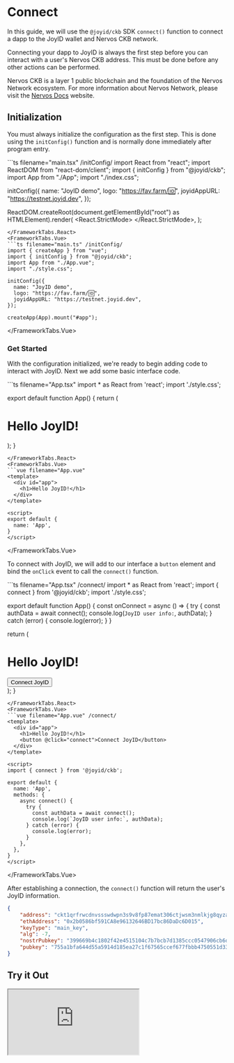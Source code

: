 
# Connect

In this guide, we will use the `@joyid/ckb` SDK `connect()` function to connect a dapp to the JoyID wallet and Nervos CKB network.

Connecting your dapp to JoyID is always the first step before you can interact with a user's Nervos CKB address. This must be done before any other actions can be performed.

Nervos CKB is a layer 1 public blockchain and the foundation of the Nervos Network ecosystem. For more information about Nervos Network, please visit the [Nervos Docs](https://docs.nervos.org/) website.

## Initialization

You must always initialize the configuration as the first step. This is done using the `initConfig()` function and is normally done immediately after program entry.

<FrameworkTabs>
<FrameworkTabs.React>
```ts filename="main.tsx" /initConfig/
import React from "react";
import ReactDOM from "react-dom/client";
import { initConfig } from "@joyid/ckb";
import App from "./App";
import "./index.css";

initConfig({
  name: "JoyID demo",
  logo: "https://fav.farm/🆔",
  joyidAppURL: "https://testnet.joyid.dev",
});

ReactDOM.createRoot(document.getElementById("root") as HTMLElement).render(
  <React.StrictMode>
    <App />
  </React.StrictMode>,
);
```
</FrameworkTabs.React>
<FrameworkTabs.Vue>
```ts filename="main.ts" /initConfig/
import { createApp } from "vue";
import { initConfig } from "@joyid/ckb";
import App from "./App.vue";
import "./style.css";

initConfig({
  name: "JoyID demo",
  logo: "https://fav.farm/🆔",
  joyidAppURL: "https://testnet.joyid.dev",
});

createApp(App).mount("#app");
```
</FrameworkTabs.Vue>
</FrameworkTabs>

### Get Started

With the configuration initialized, we're ready to begin adding code to interact with JoyID. Next we add some basic interface code.

<FrameworkTabs>
<FrameworkTabs.React>
```ts filename="App.tsx"
import * as React from 'react';
import './style.css';

export default function App() {
  return (
    <div>
      <h1>Hello JoyID!</h1>
    </div>
  );
}

```
</FrameworkTabs.React>
<FrameworkTabs.Vue>
```vue filename="App.vue"
<template>
  <div id="app">
    <h1>Hello JoyID!</h1>
  </div>
</template>

<script>
export default {
  name: 'App',
}
</script>
```
</FrameworkTabs.Vue>
</FrameworkTabs>

To connect with JoyID, we will add to our interface a `button` element and bind the `onClick` event to call the `connect()` function.

<FrameworkTabs>
<FrameworkTabs.React>
```ts filename="App.tsx" /connect/
import * as React from 'react';
import { connect } from '@joyid/ckb';
import './style.css';

export default function App() {
  const onConnect = async () => {
    try {
      const authData = await connect();
      console.log(`JoyID user info:`, authData);
    } catch (error) {
      console.log(error);
    }
  }

  return (
    <div>
      <h1>Hello JoyID!</h1>
      <button onClick={onConnect}>Connect JoyID</button>
    </div>
  );
}
```
</FrameworkTabs.React>
<FrameworkTabs.Vue>
```vue filename="App.vue" /connect/
<template>
  <div id="app">
    <h1>Hello JoyID!</h1>
    <button @click="connect">Connect JoyID</button>
  </div>
</template>

<script>
import { connect } from '@joyid/ckb';

export default {
  name: 'App',
  methods: {
    async connect() {
      try {
        const authData = await connect();
        console.log(`JoyID user info:`, authData);
      } catch (error) {
        console.log(error);
      }
    },
  },
}
</script>
```
</FrameworkTabs.Vue>
</FrameworkTabs>

After establishing a connection, the `connect()` function will return the user's JoyID information.

```json
{
    "address": "ckt1qrfrwcdnvssswdwpn3s9v8fp87emat306ctjwsm3nmlkjg8qyza2cqgqqx0r8ye9e2hqd7sc9wpxxvlul6ynzltyvqftele3",
    "ethAddress": "0x2b0586bf591CA8e96132646BD17bc86DaDc6D015",
    "keyType": "main_key",
    "alg": -7,
    "nostrPubkey": "399669b4c1802f42e4515104c7b7bcb7d1385ccc0547906cb6d5a8d0cb8d5575",
    "pubkey": "755a1bfa644d55a5914d185ea27c1f67565ccef677fbbb4750551d33f3789e89898a455599164ca2293bef50d2f5424bf97209e661a1e2f636d8e782340ccf15"
}
```

## Try it Out

<ClickToActivate>
  <FrameworkTabs>
    <FrameworkTabs.React>
      <iframe className="sandbox" src="https://stackblitz.com/edit/react-joyid-ckb-connect?embed=1&file=App.tsx&view=preview" />
    </FrameworkTabs.React>
    <FrameworkTabs.Vue>
      <iframe className="sandbox" src="https://stackblitz.com/edit/vue-joyid-ckb-connect?embed=1&file=App.vue&view=preview" />
    </FrameworkTabs.Vue>
  </FrameworkTabs>
</ClickToActivate>
